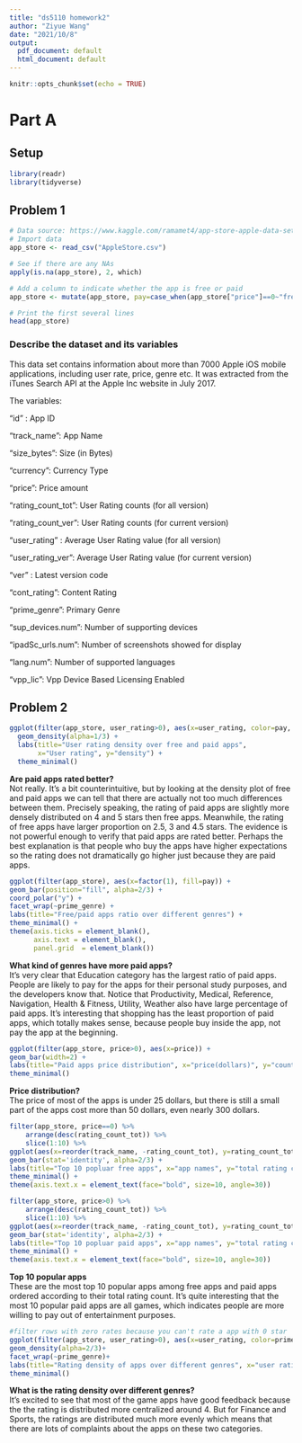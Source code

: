 ```yaml
---
title: "ds5110 homework2"
author: "Ziyue Wang"
date: "2021/10/8"
output:
  pdf_document: default
  html_document: default
---
```


```r
knitr::opts_chunk$set(echo = TRUE)
```
# Part A
## Setup
```r
library(readr)
library(tidyverse)
```
## Problem 1
```r
# Data source: https://www.kaggle.com/ramamet4/app-store-apple-data-set-10k-apps
# Import data
app_store <- read_csv("AppleStore.csv")

# See if there are any NAs
apply(is.na(app_store), 2, which)

# Add a column to indicate whether the app is free or paid
app_store <- mutate(app_store, pay=case_when(app_store["price"]==0~"free", app_store["price"]>0~"paid"))

# Print the first several lines
head(app_store)
```
### Describe the dataset and its variables
This data set contains information about more than 7000 Apple iOS mobile applications, including user rate, price, genre etc. It was extracted from the iTunes Search API at the Apple Inc website in July 2017.


The variables:

"id" : App ID

"track_name": App Name

"size_bytes": Size (in Bytes)

"currency": Currency Type

"price": Price amount

"rating_count_tot": User Rating counts (for all version)

"rating_count_ver": User Rating counts (for current version)

"user_rating" : Average User Rating value (for all version)

"user_rating_ver": Average User Rating value (for current version)

"ver" : Latest version code

"cont_rating": Content Rating

"prime_genre": Primary Genre

"sup_devices.num": Number of supporting devices

"ipadSc_urls.num": Number of screenshots showed for display

"lang.num": Number of supported languages

"vpp_lic": Vpp Device Based Licensing Enabled


## Problem 2
```r
ggplot(filter(app_store, user_rating>0), aes(x=user_rating, color=pay, fill=pay)) +
  geom_density(alpha=1/3) +
  labs(title="User rating density over free and paid apps",
       x="User rating", y="density") +
  theme_minimal()

```
**Are paid apps rated better?**  
Not really. It's a bit counterintuitive, but by looking at the density plot of free and paid apps we can tell that there are actually not too much differences between them. Precisely speaking, the rating of paid apps are slightly more densely distributed on 4 and 5 stars then free apps. Meanwhile, the rating of free apps have larger proportion on 2.5, 3 and 4.5 stars. The evidence is not powerful enough to verify that paid apps are rated better. Perhaps the best explanation is that people who buy the apps have higher expectations so the rating does not dramatically go higher just because they are paid apps.\

```r

ggplot(filter(app_store), aes(x=factor(1), fill=pay)) +
geom_bar(position="fill", alpha=2/3) +
coord_polar("y") +
facet_wrap(~prime_genre) +
labs(title="Free/paid apps ratio over different genres") +
theme_minimal() +
theme(axis.ticks = element_blank(),
      axis.text = element_blank(),
      panel.grid  = element_blank())

```
**What kind of genres have more paid apps?**  
It's very clear that Education category has the largest ratio of paid apps. People are likely to pay for the apps for their personal study purposes, and the developers know that. Notice that Productivity, Medical, Reference, Navigation, Health & Fitness, Utility, Weather also have large percentage of paid apps. It's interesting that shopping has the least proportion of paid apps, which totally makes sense, because people buy inside the app, not pay the app at the beginning.\


```r
ggplot(filter(app_store, price>0), aes(x=price)) + 
geom_bar(width=2) + 
labs(title="Paid apps price distribution", x="price(dollars)", y="count") +
theme_minimal()
```
**Price distribution?**  
The price of most of the apps is under 25 dollars, but there is still a small part of the apps cost more than 50 dollars, even nearly 300 dollars.\


```r
filter(app_store, price==0) %>% 
    arrange(desc(rating_count_tot)) %>%
    slice(1:10) %>%
ggplot(aes(x=reorder(track_name, -rating_count_tot), y=rating_count_tot, color = prime_genre, fill=prime_genre)) + 
geom_bar(stat='identity', alpha=2/3) +
labs(title="Top 10 popluar free apps", x="app names", y="total rating count") +
theme_minimal() + 
theme(axis.text.x = element_text(face="bold", size=10, angle=30))

filter(app_store, price>0) %>% 
    arrange(desc(rating_count_tot)) %>%
    slice(1:10) %>%
ggplot(aes(x=reorder(track_name, -rating_count_tot), y=rating_count_tot, color = prime_genre, fill=prime_genre)) + 
geom_bar(stat='identity', alpha=2/3) +
labs(title="Top 10 popluar paid apps", x="app names", y="total rating count") +
theme_minimal() +
theme(axis.text.x = element_text(face="bold", size=10, angle=30))
```
**Top 10 popular apps**  
These are the most top 10 popular apps among free apps and paid apps ordered according to their total rating count. It's quite interesting that the most 10 popular paid apps are all games, which indicates people are more willing to pay out of entertainment purposes.\


```r
#filter rows with zero rates because you can't rate a app with 0 star
ggplot(filter(app_store, user_rating>0), aes(x=user_rating, color=prime_genre, fill=prime_genre)) +
geom_density(alpha=2/3)+
facet_wrap(~prime_genre)+
labs(title="Rating density of apps over different genres", x="user rating") +
theme_minimal()
```
**What is the rating density over different genres?**  
It's excited to see that most of the game apps have good feedback because the the rating is distributed more centralized around 4. But for Finance and Sports, the ratings are distributed much more evenly which means that there are lots of complaints about the apps on these two categories.\

